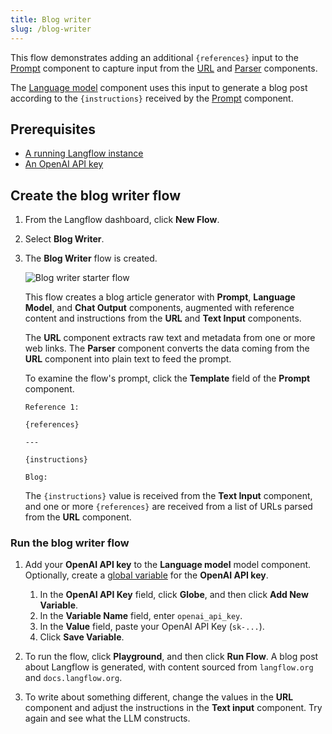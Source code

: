 ```yaml
---
title: Blog writer
slug: /blog-writer
---
```



This flow demonstrates adding an additional `{references}` input to the [Prompt](/components-prompts) component to capture input from the [URL](/components-data#url) and [Parser](/components-processing#parser) components.

The [Language model](/components-models) component uses this input to generate a blog post according to the `{instructions}` received by the [Prompt](/components-prompts) component.

## Prerequisites

* [A running Langflow instance](/get-started-installation)
* [An OpenAI API key](https://platform.openai.com/api-keys)

## Create the blog writer flow

1. From the Langflow dashboard, click **New Flow**.
2. Select **Blog Writer**.
3. The **Blog Writer** flow is created.

    ![Blog writer starter flow](/img/starter-flow-blog-writer.png)

    This flow creates a blog article generator with **Prompt**, **Language Model**, and **Chat Output** components, augmented with reference content and instructions from the **URL** and **Text Input** components.

    The **URL** component extracts raw text and metadata from one or more web links.
    The **Parser** component converts the data coming from the **URL** component into plain text to feed the prompt.

    To examine the flow's prompt, click the **Template** field of the **Prompt** component.

    ```text
    Reference 1:

    {references}

    ---

    {instructions}

    Blog:
    ```

    The `{instructions}` value is received from the **Text Input** component, and one or more `{references}` are received from a list of URLs parsed from the **URL** component.


### Run the blog writer flow

1. Add your **OpenAI API key** to the **Language model** model component.
	Optionally, create a [global variable](/configuration-global-variables) for the **OpenAI API key**.

	1. In the **OpenAI API Key** field, click <Icon name="Globe" aria-hidden="True" /> **Globe**, and then click **Add New Variable**.
	2. In the **Variable Name** field, enter `openai_api_key`.
	3. In the **Value** field, paste your OpenAI API Key (`sk-...`).
	4. Click **Save Variable**.

2. To run the flow, click <Icon name="Play" aria-hidden="true"/> **Playground**, and then click **Run Flow**.
A blog post about Langflow is generated, with content sourced from `langflow.org` and `docs.langflow.org`.
3. To write about something different, change the values in the **URL** component and adjust the instructions in the **Text input** component. Try again and see what the LLM constructs.